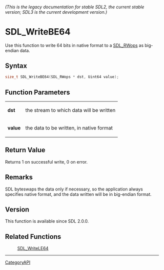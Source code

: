 ====== (This is the legacy documentation for stable SDL2, the current stable version; SDL3 is the current development version.) ======
= SDL_WriteBE64 =

Use this function to write 64 bits in native format to a [[SDL_RWops]] as big-endian data.

== Syntax ==

<syntaxhighlight lang='c'>
size_t SDL_WriteBE64(SDL_RWops * dst, Uint64 value);
</syntaxhighlight>

== Function Parameters ==

{|
|'''dst'''
|the stream to which data will be written
|-
|'''value'''
|the data to be written, in native format
|}

== Return Value ==

Returns 1 on successful write, 0 on error.

== Remarks ==

SDL byteswaps the data only if necessary, so the application always
specifies native format, and the data written will be in big-endian format.

== Version ==

This function is available since SDL 2.0.0.

== Related Functions ==

:[[SDL_WriteLE64]]

----
[[CategoryAPI]]


